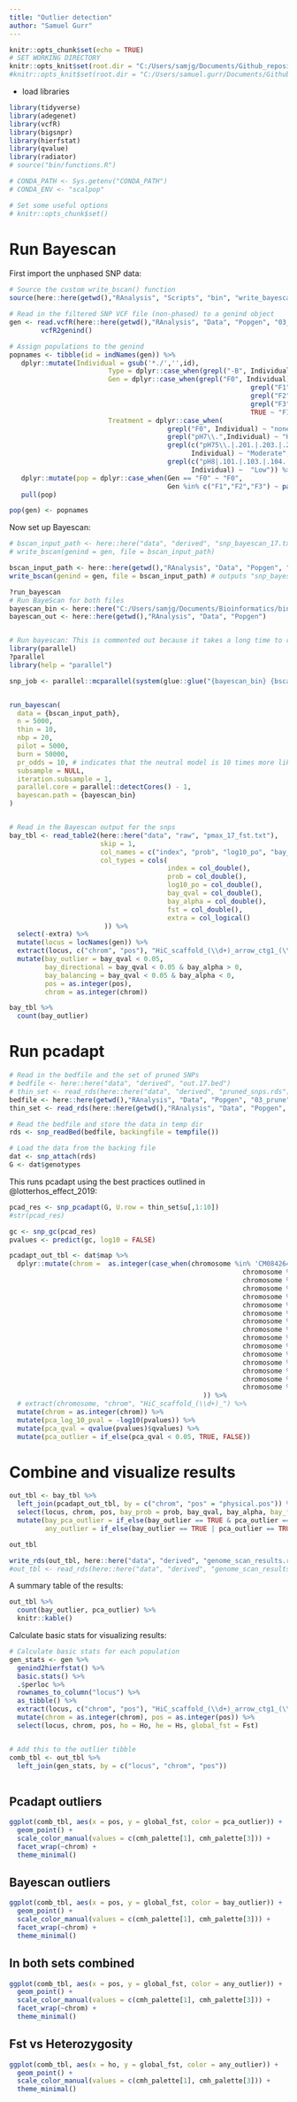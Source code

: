 ```yaml
---
title: "Outlier detection"
author: "Samuel Gurr"
---
```



```r
knitr::opts_chunk$set(echo = TRUE)
# SET WORKING DIRECTORY 
knitr::opts_knit$set(root.dir = "C:/Users/samjg/Documents/Github_repositories/EAD-ASEB-Airradians_Popgen_OA/") # Sam's
#knitr::opts_knit$set(root.dir = "C:/Users/samuel.gurr/Documents/Github_repositories/EAD-ASEB-Airradians_Popgen_OA/") # Sam's

```

* load libraries
```r
library(tidyverse)
library(adegenet)
library(vcfR)
library(bigsnpr)
library(hierfstat)
library(qvalue)
library(radiator)
# source("bin/functions.R")

# CONDA_PATH <- Sys.getenv("CONDA_PATH")
# CONDA_ENV <- "scalpop"

# Set some useful options 
# knitr::opts_chunk$set()

```

# Run Bayescan

First import the unphased SNP data:

```r

# Source the custom write_bscan() function
source(here::here(getwd(),"RAnalysis", "Scripts", "bin", "write_bayescan.R"))

# Read in the filtered SNP VCF file (non-phased) to a genind object
gen <- read.vcfR(here::here(getwd(),"RAnalysis", "Data", "Popgen", "03_prune", "out.7.phased.vcf.gz"), verbose = FALSE) %>%
        vcfR2genind()

# Assign populations to the genind
popnames <- tibble(id = indNames(gen)) %>%
   dplyr::mutate(Individual = gsub('*./','',id),
                         Type = dplyr::case_when(grepl("-B", Individual) ~ "broodstock", TRUE ~ 'juvenile'),
                         Gen = dplyr::case_when(grepl("F0", Individual) ~ "F0",
                                                             grepl("F1", Individual) ~ "F1",
                                                             grepl("F2", Individual) ~ "F2",
                                                             grepl("F3", Individual) ~ "F3",
                                                             TRUE ~ "F1"),
                         Treatment = dplyr::case_when(
                                        grepl("F0", Individual) ~ "none",
                                        grepl("pH7\\.",Individual) ~ "High",
                                        grepl(c("pH75\\.|.201.|.203.|.204.|.251.|.253.|.254.|.301.|.303.|.304.|.351.|.352.|.353.|.354."), 
                                              Individual) ~ "Moderate",
                                        grepl(c("pH8|.101.|.103.|.104.|.153.|.154.|.155.|.3.|.4.|.5."), 
                                              Individual) ~  "Low")) %>% 
   dplyr::mutate(pop = dplyr::case_when(Gen == "F0" ~ "F0",
                                        Gen %in% c("F1","F2","F3") ~ paste0(Gen,'_',Type,'_',Treatment))) %>% 
   pull(pop)

pop(gen) <- popnames
```

Now set up Bayescan:

```r
# bscan_input_path <- here::here("data", "derived", "snp_bayescan_17.txt")
# write_bscan(genind = gen, file = bscan_input_path)

bscan_input_path <- here::here(getwd(),"RAnalysis", "Data", "Popgen", "snp_bayescan_7.txt") # opath to output this "snp_bayescan_7.txt"
write_bscan(genind = gen, file = bscan_input_path) # outputs "snp_bayescan_7.txt" in this line runnnign write_bscan

?run_bayescan
# Run BayeScan for both files
bayescan_bin <- here::here("C:/Users/samjg/Documents/Bioinformatics/bin/bayescan_distributed_2.01/binaries/BayeScan2.0_linux64bits")
bayescan_out <- here::here(getwd(),"RAnalysis", "Data", "Popgen")


# Run bayescan: This is commented out because it takes a long time to run
library(parallel)
?parallel
library(help = "parallel")

snp_job <- parallel::mcparallel(system(glue::glue("{bayescan_bin} {bscan_input_path} -od {bayescan_out} -threads 5 -pr_odds 100 -o pmax")), silent = TRUE)


run_bayescan(
  data = {bscan_input_path},
  n = 5000,
  thin = 10,
  nbp = 20,
  pilot = 5000,
  burn = 50000,
  pr_odds = 10, # indicates that the neutral model is 10 times more likely than the model with selection
  subsample = NULL,
  iteration.subsample = 1,
  parallel.core = parallel::detectCores() - 1,
  bayescan.path = {bayescan_bin}
)


# Read in the Bayescan output for the snps
bay_tbl <- read_table2(here::here("data", "raw", "pmax_17_fst.txt"),
                       skip = 1,
                       col_names = c("index", "prob", "log10_po", "bay_qval", "bay_alpha", "fst", "extra"),
                       col_types = cols(
                                        index = col_double(),
                                        prob = col_double(),
                                        log10_po = col_double(),
                                        bay_qval = col_double(),
                                        bay_alpha = col_double(),
                                        fst = col_double(),
                                        extra = col_logical()
                        )) %>%
  select(-extra) %>%
  mutate(locus = locNames(gen)) %>%
  extract(locus, c("chrom", "pos"), "HiC_scaffold_(\\d+)_arrow_ctg1_(\\d+)", remove = FALSE) %>%
  mutate(bay_outlier = bay_qval < 0.05,
         bay_directional = bay_qval < 0.05 & bay_alpha > 0,
         bay_balancing = bay_qval < 0.05 & bay_alpha < 0,
         pos = as.integer(pos),
         chrom = as.integer(chrom))

bay_tbl %>%
  count(bay_outlier)
```

# Run pcadapt

```r
# Read in the bedfile and the set of pruned SNPs
# bedfile <- here::here("data", "derived", "out.17.bed")
# thin_set <- read_rds(here::here("data", "derived", "pruned_snps.rds"))
bedfile <- here::here(getwd(),"RAnalysis", "Data", "Popgen", "03_prune", "out.7.bed")
thin_set <- read_rds(here::here(getwd(),"RAnalysis", "Data", "Popgen", "03_prune", "pruned_snps.rds"))

# Read the bedfile and store the data in temp dir
rds <- snp_readBed(bedfile, backingfile = tempfile())

# Load the data from the backing file
dat <- snp_attach(rds)
G <- dat$genotypes
```

This runs pcadapt using the best practices outlined in @lotterhos_effect_2019:

```r
pcad_res <- snp_pcadapt(G, U.row = thin_set$u[,1:10])
#str(pcad_res)

gc <- snp_gc(pcad_res)
pvalues <- predict(gc, log10 = FALSE)

pcadapt_out_tbl <- dat$map %>%
  dplyr::mutate(chrom =  as.integer(case_when(chromosome %in% 'CM084264.1' ~ 1,
                                                           chromosome %in% 'CM084265.1' ~ 2,
                                                           chromosome %in% 'CM084266.1' ~ 3,
                                                           chromosome %in% 'CM084267.1' ~ 4,
                                                           chromosome %in% 'CM084268.1' ~ 5,
                                                           chromosome %in% 'CM084269.1' ~ 6,
                                                           chromosome %in% 'CM084270.1' ~ 7,
                                                           chromosome %in% 'CM084271.1' ~ 8,
                                                           chromosome %in% 'CM084272.1' ~ 9,
                                                           chromosome %in% 'CM084273.1' ~ 10,
                                                           chromosome %in% 'CM084274.1' ~ 11,
                                                           chromosome %in% 'CM084275.1' ~ 12,
                                                           chromosome %in% 'CM084276.1' ~ 13,
                                                           chromosome %in% 'CM084277.1' ~ 14,
                                                           chromosome %in% 'CM084278.1' ~ 15,
                                                           chromosome %in% 'CM084279.1' ~ 16)
                                                 )) %>% 
  # extract(chromosome, "chrom", "HiC_scaffold_(\\d+)_") %>%
  mutate(chrom = as.integer(chrom)) %>%
  mutate(pca_log_10_pval = -log10(pvalues)) %>%
  mutate(pca_qval = qvalue(pvalues)$qvalues) %>%
  mutate(pca_outlier = if_else(pca_qval < 0.05, TRUE, FALSE))

```

# Combine and visualize results

```r
out_tbl <- bay_tbl %>%
  left_join(pcadapt_out_tbl, by = c("chrom", "pos" = "physical.pos")) %>%
  select(locus, chrom, pos, bay_prob = prob, bay_qval, bay_alpha, bay_fst = fst, bay_outlier, bay_directional, bay_balancing, allele1, allele2, pca_log_10_pval, pca_qval, pca_outlier) %>%
  mutate(bay_pca_outlier = if_else(bay_outlier == TRUE & pca_outlier == TRUE, TRUE, FALSE),
         any_outlier = if_else(bay_outlier == TRUE | pca_outlier == TRUE, TRUE, FALSE))

out_tbl

write_rds(out_tbl, here::here("data", "derived", "genome_scan_results.rds"))
#out_tbl <- read_rds(here::here("data", "derived", "genome_scan_results.rds"))

```

A summary table of the results:

```r
out_tbl %>%
  count(bay_outlier, pca_outlier) %>%
  knitr::kable()
```

Calculate basic stats for visualizing results:

```r
# Calculate basic stats for each population
gen_stats <- gen %>%
  genind2hierfstat() %>%
  basic.stats() %>%
  .$perloc %>%
  rownames_to_column("locus") %>%
  as_tibble() %>%
  extract(locus, c("chrom", "pos"), "HiC_scaffold_(\\d+)_arrow_ctg1_(\\d+)", remove = FALSE) %>%
  mutate(chrom = as.integer(chrom), pos = as.integer(pos)) %>%
  select(locus, chrom, pos, ho = Ho, he = Hs, global_fst = Fst)


# Add this to the outlier tibble
comb_tbl <- out_tbl %>%
  left_join(gen_stats, by = c("locus", "chrom", "pos"))
  
```

## Pcadapt outliers

```r
ggplot(comb_tbl, aes(x = pos, y = global_fst, color = pca_outlier)) +
  geom_point() +
  scale_color_manual(values = c(cmh_palette[1], cmh_palette[3])) +
  facet_wrap(~chrom) +
  theme_minimal()

```


## Bayescan outliers

```r
ggplot(comb_tbl, aes(x = pos, y = global_fst, color = bay_outlier)) +
  geom_point() +
  scale_color_manual(values = c(cmh_palette[1], cmh_palette[3])) +
  facet_wrap(~chrom) +
  theme_minimal()

```

## In both sets combined

```r
ggplot(comb_tbl, aes(x = pos, y = global_fst, color = any_outlier)) +
  geom_point() +
  scale_color_manual(values = c(cmh_palette[1], cmh_palette[3])) +
  facet_wrap(~chrom) +
  theme_minimal()
```

## Fst vs Heterozygosity

```r
ggplot(comb_tbl, aes(x = ho, y = global_fst, color = any_outlier)) +
  geom_point() +
  scale_color_manual(values = c(cmh_palette[1], cmh_palette[3])) +
  theme_minimal()
```